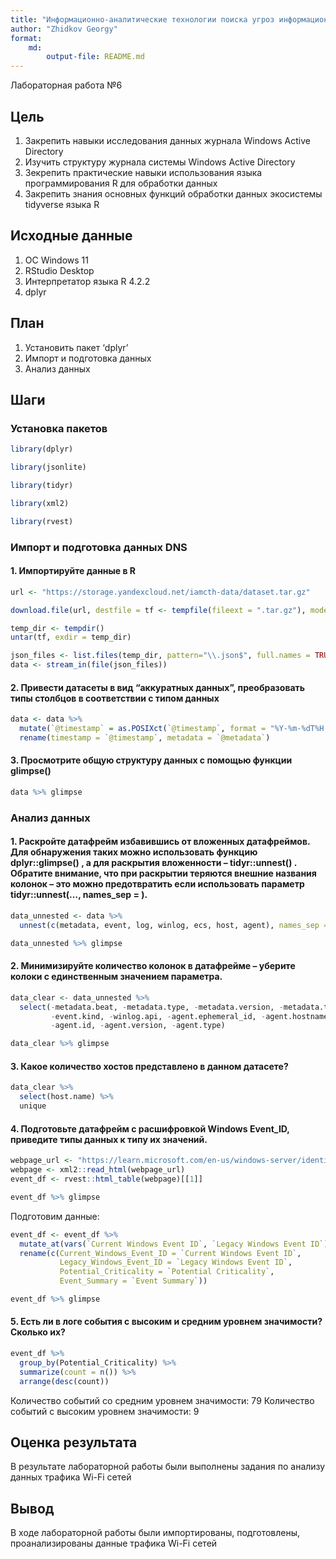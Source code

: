 ```yaml
---
title: "Информационно-аналитические технологии поиска угроз информационной безопасности"
author: "Zhidkov Georgy"
format: 
    md:
        output-file: README.md
---
```


Лабораторная работа №6

## Цель

1.  Закрепить навыки исследования данных журнала Windows Active Directory
2.  Изучить структуру журнала системы Windows Active Directory
3.  Зекрепить практические навыки использования языка программирования R для обработки данных
4.  Закрепить знания основных функций обработки данных экосистемы tidyverse языка R

## Исходные данные

1.  ОС Windows 11
2.  RStudio Desktop
3.  Интерпретатор языка R 4.2.2
4.  dplyr

## План

1.  Установить пакет 'dplyr'
2.  Импорт и подготовка данных
3.  Анализ данных

## Шаги

### Установка пакетов

```r
library(dplyr)
```

```r
library(jsonlite)
```

```r
library(tidyr)
```

```r
library(xml2)
```

```r
library(rvest)
```

### Импорт и подготовка данных DNS

#### 1. Импортируйте данные в R

```r
url <- "https://storage.yandexcloud.net/iamcth-data/dataset.tar.gz"

download.file(url, destfile = tf <- tempfile(fileext = ".tar.gz"), mode = "wb")

temp_dir <- tempdir()
untar(tf, exdir = temp_dir)

json_files <- list.files(temp_dir, pattern="\\.json$", full.names = TRUE, recursive = TRUE)
data <- stream_in(file(json_files))
```

#### 2. Привести датасеты в вид "аккуратных данных", преобразовать типы столбцов в соответствии с типом данных

```r
data <- data %>%
  mutate(`@timestamp` = as.POSIXct(`@timestamp`, format = "%Y-%m-%dT%H:%M:%OSZ", tz = "UTC")) %>%
  rename(timestamp = `@timestamp`, metadata = `@metadata`)
```

#### 3. Просмотрите общую структуру данных с помощью функции glimpse()

```r
data %>% glimpse
```

### Анализ данных

#### 1. Раскройте датафрейм избавившись от вложенных датафреймов. Для обнаружения таких можно использовать функцию dplyr::glimpse() , а для раскрытия вложенности -- tidyr::unnest() . Обратите внимание, что при раскрытии теряются внешние названия колонок -- это можно предотвратить если использовать параметр tidyr::unnest(..., names_sep = ).

```r
data_unnested <- data %>%
  unnest(c(metadata, event, log, winlog, ecs, host, agent), names_sep = ".")

data_unnested %>% glimpse
```

#### 2. Минимизируйте количество колонок в датафрейме -- уберите колоки с единственным значением параметра.

```r
data_clear <- data_unnested %>%
  select(-metadata.beat, -metadata.type, -metadata.version, -metadata.topic, 
         -event.kind, -winlog.api, -agent.ephemeral_id, -agent.hostname, 
         -agent.id, -agent.version, -agent.type)

data_clear %>% glimpse
```

#### 3. Какое количество хостов представлено в данном датасете?

```r
data_clear %>%
  select(host.name) %>%
  unique
```

#### 4. Подготовьте датафрейм с расшифровкой Windows Event_ID, приведите типы данных к типу их значений.

```r
webpage_url <- "https://learn.microsoft.com/en-us/windows-server/identity/ad-ds/plan/appendix-l--events-to-monitor"
webpage <- xml2::read_html(webpage_url)
event_df <- rvest::html_table(webpage)[[1]]

event_df %>% glimpse
```

Подготовим данные:

```r
event_df <- event_df %>%
  mutate_at(vars(`Current Windows Event ID`, `Legacy Windows Event ID`), as.integer) %>%
  rename(c(Current_Windows_Event_ID = `Current Windows Event ID`, 
           Legacy_Windows_Event_ID = `Legacy Windows Event ID`, 
           Potential_Criticality = `Potential Criticality`, 
           Event_Summary = `Event Summary`))

event_df %>% glimpse
```

#### 5. Есть ли в логе события с высоким и средним уровнем значимости? Сколько их?

```r
event_df %>% 
  group_by(Potential_Criticality) %>%
  summarize(count = n()) %>%
  arrange(desc(count))
```

Количество событий со средним уровнем значимости: 79 Количество событий с высоким уровнем значимости: 9

## Оценка результата

В результате лабораторной работы были выполнены задания по анализу данных трафика Wi-Fi сетей

## Вывод

В ходе лабораторной работы были импортированы, подготовлены, проанализированы данные трафика Wi-Fi сетей
